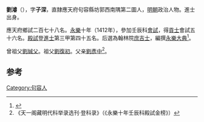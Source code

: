 '''劉濬'''（{{bd|1381年||？}}），字'''子深'''，直隸應天府句容縣坊郭西南隅第二圖人，[[明朝|明朝]]政治人物。進士出身。

應天府鄉試二百七十八名。[[永樂|永樂]]十年（1412年），參加壬辰科[[會試|會試]]，得[[貢士|貢士]]會試五十六名。[[殿試|殿試]]登[[進士|進士]]第三甲第四十五名。后選為翰林院[[庶吉士|庶吉士]]，編撰[[永樂大典|永樂大典]]<ref>{{Cite book|title=翰林与明代政治 A RESEARCH ON HANLIN AND ITS POLITICAL ROLE IN THE MING DYNASTY|last=包诗卿著|first=|publisher=上海：上海古籍出版社|year=2015.07|isbn=978-7-5325-7636-4|location=|pages=194-198}}</ref>。

曾祖父[[劉誠父|劉誠父]]。祖父[[劉復初|劉復初]]。父亲[[劉彥中|劉彥中]]<ref>《天一阁藏明代科举录选刊·登科录》（《永樂十年壬辰科殿試金榜》）</ref>。

==参考==
{{reflist}}
{{明朝人物小作品}}
{{永樂十年壬辰科殿試金榜}}

[[Category:句容人|Category:句容人]]